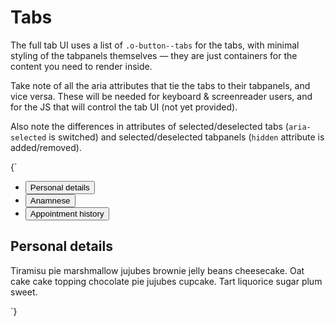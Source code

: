 
<Meta title="UI/Navigation/Tabs" />

# Tabs

The full tab UI uses a list of `.o-button--tabs` for the tabs, with minimal styling of the tabpanels themselves — they are just containers for the content you need to render inside.

Take note of all the aria attributes that tie the tabs to their tabpanels, and vice versa. These will be needed for keyboard & screenreader users, and for the JS that will control the tab UI (not yet provided).

Also note the differences in attributes of selected/deselected tabs (`aria-selected` is switched) and selected/deselected tabpanels (`hidden` attribute is added/removed).

<Canvas isColumn>
  <Story name="Tabs">
    {`
      <div class="u-bg--gray-5 u-padding-xl--top">
        <div class="l-content">
          <ul class="o-list-reset l-flex l-flex--wrap l-items-end o-button--tab-container u-margin-m--bottom" role="tablist" aria-label="Patient data">
            <li class="u-margin-s--right">
              <button class="o-button o-button--tab" role="tab" aria-selected="true" aria-controls="tab-panel-1" id="tab-1" tabindex="0">
                Personal details
              </button>
            </li>
            <li class="u-margin-s--right">
              <button class="o-button o-button--tab" role="tab" aria-selected="false" aria-controls="tab-panel-2" id="tab-2" tabindex="0">
                Anamnese
              </button>
            </li>
            <li class="u-margin-s--right">
              <button class="o-button o-button--tab" role="tab" aria-selected="false" aria-controls="tab-panel-3" id="tab-3" tabindex="0">
                Appointment history
              </button>
            </li>
          </ul>
        </div>
      </div>
      <div class="l-content u-padding--top">
        <div id="tab-panel-1" role="tabpanel" tabindex="0" aria-labelledby="tab-1" class="u-outline-0">
          <h2 class="u-sr-only">Personal details</h2>
          <p>Tiramisu pie marshmallow jujubes brownie jelly beans cheesecake. Oat cake cake topping chocolate pie jujubes cupcake. Tart liquorice sugar plum sweet.</p>
        </div>
        <div id="tab-panel-2" role="tabpanel" tabindex="0" aria-labelledby="tab-2" hidden class="u-outline-0">
          <h2 class="u-sr-only">Anamnese</h2>
          <p>Tiramisu pie marshmallow jujubes brownie jelly beans cheesecake. Oat cake cake topping chocolate pie jujubes cupcake. Tart liquorice sugar plum sweet.</p>
        </div>
        <div id="tab-panel-3" role="tabpanel" tabindex="0" aria-labelledby="tab-3" hidden class="u-outline-0">
          <h2 class="u-sr-only">Appointment history</h2>
          <p>Tiramisu pie marshmallow jujubes brownie jelly beans cheesecake. Oat cake cake topping chocolate pie jujubes cupcake. Tart liquorice sugar plum sweet.</p>
        </div>
      </div>
    `}
  </Story>
</Canvas>
